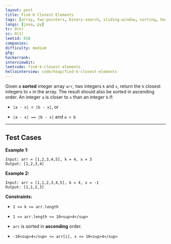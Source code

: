 ```yaml
---
layout: post
title: Find K Closest Elements
tags: [array, two-pointers, binary-search, sliding-window, sorting, heap-priority-queue]
langs: [java, py]
tc: O(n)
sc: O(1)
leetid: 658
companies: 
difficulty: medium
gfg: 
hackerrank: 
interviewbit: 
leetcode: find-k-closest-elements
hellointerview: code/heap/find-k-closest-elements
---
```

Given a **sorted** integer array `arr`, two integers `k` and `x`, return the `k` closest integers to `x` in the array. The result should also be sorted in ascending order.
An integer `a` is closer to `x` than an integer `b` if:
	
* `|a - x| < |b - x|`, or
	
* `|a - x| == |b - x|` and `a < b`
 
---
## Test Cases

**Example 1:**
```
Input: arr = [1,2,3,4,5], k = 4, x = 3
Output: [1,2,3,4]
```

**Example 2:**
```
Input: arr = [1,1,2,3,4,5], k = 4, x = -1
Output: [1,1,2,3]
```
 
**Constraints:**
	
* `1 <= k <= arr.length`
	
* `1 <= arr.length <= 10<sup>4</sup>`
	
* `arr` is sorted in **ascending** order.
	
* `-10<sup>4</sup> <= arr[i], x <= 10<sup>4</sup>`

        